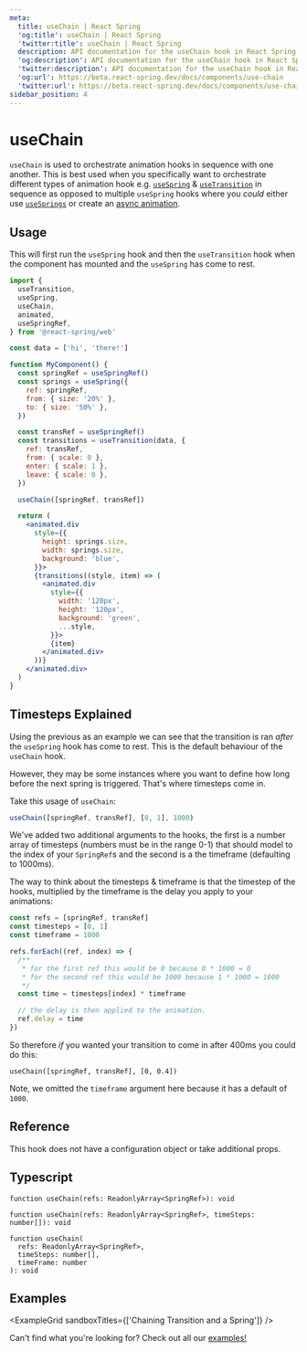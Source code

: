 ```yaml
---
meta:
  title: useChain | React Spring
  'og:title': useChain | React Spring
  'twitter:title': useChain | React Spring
  description: API documentation for the useChain hook in React Spring.
  'og:description': API documentation for the useChain hook in React Spring.
  'twitter:description': API documentation for the useChain hook in React Spring.
  'og:url': https://beta.react-spring.dev/docs/components/use-chain
  'twitter:url': https://beta.react-spring.dev/docs/components/use-chain
sidebar_position: 4
---
```


# useChain

`useChain` is used to orchestrate animation hooks in sequence with one another.
This is best used when you specifically want to orchestrate different types of
animation hook e.g. [`useSpring`](/docs/components/use-spring) & [`useTransition`](/docs/components/use-transition)
in sequence as opposed to multiple `useSpring` hooks where you _could_ either use
[`useSprings`](/docs/components/use-springs) or create an [async animation](/docs/advanced/async-animations).

## Usage

This will first run the `useSpring` hook and then the `useTransition` hook when the component has mounted and the `useSpring` has come to rest.

```jsx lines=1-2,6,8,13,15,21
import {
  useTransition,
  useSpring,
  useChain,
  animated,
  useSpringRef,
} from '@react-spring/web'

const data = ['hi', 'there!']

function MyComponent() {
  const springRef = useSpringRef()
  const springs = useSpring({
    ref: springRef,
    from: { size: '20%' },
    to: { size: '50%' },
  })

  const transRef = useSpringRef()
  const transitions = useTransition(data, {
    ref: transRef,
    from: { scale: 0 },
    enter: { scale: 1 },
    leave: { scale: 0 },
  })

  useChain([springRef, transRef])

  return (
    <animated.div
      style={{
        height: springs.size,
        width: springs.size,
        background: 'blue',
      }}>
      {transitions((style, item) => (
        <animated.div
          style={{
            width: '120px',
            height: '120px',
            background: 'green',
            ...style,
          }}>
          {item}
        </animated.div>
      ))}
    </animated.div>
  )
}
```

## Timesteps Explained

Using the previous as an example we can see that the transition is ran _after_ the `useSpring`
hook has come to rest. This is the default behaviour of the `useChain` hook.

However, they may be some instances where you want to define how long before the next spring
is triggered. That's where timesteps come in.

Take this usage of `useChain`:

```jsx
useChain([springRef, transRef], [0, 1], 1000)
```

We've added two additional arguments to the hooks, the first is a number array of timesteps
(numbers must be in the range 0-1) that should model to the index of your `SpringRef`s and
the second is a the timeframe (defaulting to 1000ms).

The way to think about the timesteps & timeframe is that the timestep of the hooks,
multiplied by the timeframe is the delay you apply to your animations:

```jsx
const refs = [springRef, transRef]
const timesteps = [0, 1]
const timeframe = 1000

refs.forEach((ref, index) => {
  /**
   * for the first ref this would be 0 because 0 * 1000 = 0
   * for the second ref this would be 1000 because 1 * 1000 = 1000
   */
  const time = timesteps[index] * timeframe

  // the delay is then applied to the animation.
  ref.delay = time
})
```

So therefore _if_ you wanted your transition to come in after 400ms you could do this:

```tsx
useChain([springRef, transRef], [0, 0.4])
```

Note, we omitted the `timeframe` argument here because it has a default of `1000`.

## Reference

This hook does not have a configuration object or take additional props.

## Typescript

```tsx
function useChain(refs: ReadonlyArray<SpringRef>): void

function useChain(refs: ReadonlyArray<SpringRef>, timeSteps: number[]): void

function useChain(
  refs: ReadonlyArray<SpringRef>,
  timeSteps: number[],
  timeFrame: number
): void
```

## Examples


<ExampleGrid sandboxTitles={['Chaining Transition and a Spring']} />

Can't find what you're looking for? Check out all our [examples!](/examples)
